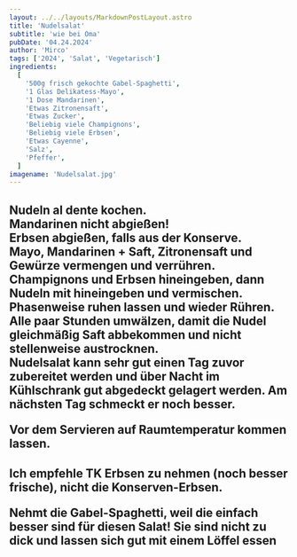 ```yaml
---
layout: ../../layouts/MarkdownPostLayout.astro
title: 'Nudelsalat'
subtitle: 'wie bei Oma'
pubDate: '04.24.2024'
author: 'Mirco'
tags: ['2024', 'Salat', 'Vegetarisch']
ingredients:
  [
    '500g frisch gekochte Gabel-Spaghetti',
    '1 Glas Delikatess-Mayo',
    '1 Dose Mandarinen',
    'Etwas Zitronensaft',
    'Etwas Zucker',
    'Beliebig viele Champignons',
    'Beliebig viele Erbsen',
    'Etwas Cayenne',
    'Salz',
    'Pfeffer',
  ]
imagename: 'Nudelsalat.jpg'
---
```



<H2 text="Zubereitung" />

Nudeln al dente kochen.\
Mandarinen nicht abgießen!\
Erbsen abgießen, falls aus der Konserve.\
Mayo, Mandarinen + Saft, Zitronensaft und Gewürze vermengen und verrühren.\
Champignons und Erbsen hineingeben, dann Nudeln mit hineingeben und vermischen.\
Phasenweise ruhen lassen und wieder Rühren. Alle paar Stunden umwälzen, damit die
Nudel gleichmäßig Saft abbekommen und nicht stellenweise austrocknen.\
Nudelsalat kann sehr gut einen Tag zuvor zubereitet werden und über Nacht im Kühlschrank gut abgedeckt gelagert werden. Am nächsten Tag schmeckt er noch besser.

Vor dem Servieren auf Raumtemperatur kommen lassen.

<H2 text="Gut zu wissen" />

Ich empfehle TK Erbsen zu nehmen (noch besser frische), nicht die Konserven-Erbsen.

Nehmt die Gabel-Spaghetti, weil die einfach besser sind für diesen Salat! Sie sind nicht zu dick und lassen sich gut mit einem Löffel essen
